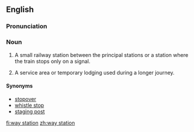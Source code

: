 ==English==
===Pronunciation===
{{homophones|weigh station}}

===Noun===
{{en-noun|sg=[[way]] [[station]]}}

# A small railway station between the principal stations or a station where the train stops only on a signal.
# {{figuratively}} A service area or temporary lodging used during a longer journey.

====Synonyms====
* [[stopover]]
* [[whistle stop]]
* [[staging post]]

[[fi:way station]]
[[zh:way station]]